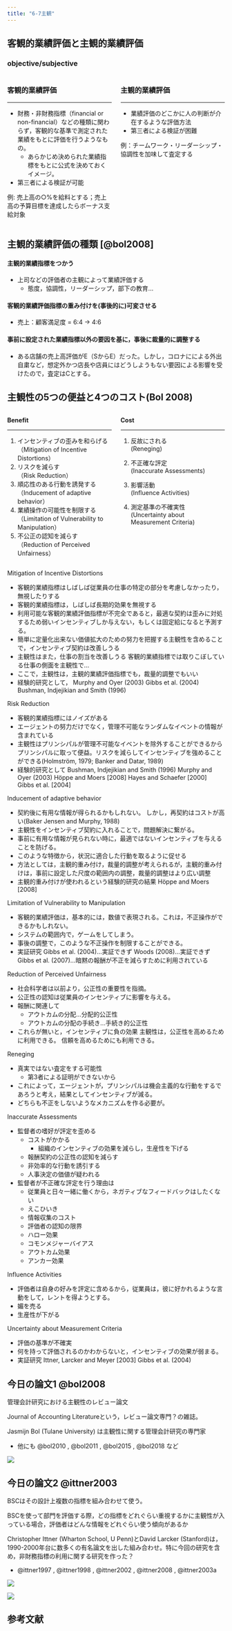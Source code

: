 ```yaml
---
title: "6-7主観"
---
```


## 客観的業績評価と主観的業績評価 {data-name="客観的業績評価と主観的業績評価"}

### objective/subjective

::: columns
::: {.column width="50%"}
### 客観的業績評価

------------------------------------------------------------------------

-   財務・非財務指標（financial or non-financial）などの種類に関わらず，客観的な基準で測定された業績をもとに評価を行うようなもの。
    -   あらかじめ決められた業績指標をもとに公式を決めておくイメージ。
-   第三者による検証が可能

例: 売上高の○%を給料とする；売上高の予算目標を達成したらボーナス支給対象
:::

::: {.column width="50%"}
### 主観的業績評価

------------------------------------------------------------------------

-   業績評価のどこかに人の判断が介在するような評価方法
-   第三者による検証が困難

例：チームワーク・リーダーシップ・協調性を加味して査定する
:::
:::

## 主観的業績評価の種類 [@bol2008] {data-name="主観的業績評価の種類"}

#### 主観的業績指標をつかう

-   上司などの評価者の主観によって業績評価する
    -   態度，協調性，リーダーシップ，部下の教育...

#### 客観的業績評価指標の重み付けを(事後的に)可変させる

-   売上：顧客満足度 = 6:4 → 4:6

#### 事前に設定された業績指標以外の要因を基に，事後に裁量的に調整する

-   ある店舗の売上高評価がE（SからE）だった。しかし，コロナにによる外出自粛など，想定外かつ店長や店員にはどうしようもない要因による影響を受けたので，査定はCとする。

## 主観性の5つの便益と4つのコスト(Bol 2008) {data-name="主観性の5つの便益と4つのコスト"}

::: columns
::: {.column width="50%"}
::: boxbox
**Benefit**

------------------------------------------------------------------------

1.  インセンティブの歪みを和らげる\
    （Mitigation of Incentive Distortions）
2.  リスクを減らす\
    （Risk Reduction）
3.  順応性のある行動を誘発する（Inducement of adaptive behavior）
4.  業績操作の可能性を制限する（Limitation of Vulnerability to Manipulation）
5.  不公正の認知を減らす\
    （Reduction of Perceived Unfairness）
:::
:::

::: {.column width="50%"}
::: boxbox
**Cost**

------------------------------------------------------------------------

1.  反故にされる\
    (Reneging)

2.  不正確な評定\
    (Inaccurate Assessments)

3.  影響活動\
    (Influence Activities)

4.  測定基準の不確実性\
    (Uncertainty about Measurement Criteria)
:::
:::
:::

::: notes
Mitigation of Incentive Distortions

-   客観的業績指標はしばしば従業員の仕事の特定の部分を考慮しなかったり，無視したりする
-   客観的業績指標は，しばしば長期的効果を無視する
-   利用可能な客観的業績評価指標が不完全であると，最適な契約は歪みに対処するため弱いインセンティブしか与えない，もしくは固定給になると予測する。
-   簡単に定量化出来ない価値拡大のための努力を把握する主観性を含めることで，インセンティブ契約は改善しうる
-   主観性はまた，仕事の割当を改善しうる 客観的業績指標では取りこぼしている仕事の側面を主観性で...
-   ここで，主観性は，主観的業績評価指標でも，裁量的調整でもいい
-   経験的研究として， Murphy and Oyer (2003) Gibbs et al. (2004) Bushman, Indjejikian and Smith (1996)

Risk Reduction

-   客観的業績指標にはノイズがある
-   エージェントの努力だけでなく，管理不可能なランダムなイベントの情報が含まれている
-   主観性はプリンシパルが管理不可能なイベントを除外することができるからプリンシパルに取って便益。リスクを減らしてインセンティブを強めることができる(Holmström, 1979; Banker and Datar, 1989)
-   経験的研究として Bushman, Indjejikian and Smith (1996) Murphy and Oyer (2003) Höppe and Moers \[2008\] Hayes and Schaefer \[2000\] Gibbs et al. \[2004\]

Inducement of adaptive behavior

-   契約後に有用な情報が得られるかもしれない。 しかし，再契約はコストが高い(Baker Jensen and Murphy, 1988)
-   主観性をインセンティブ契約に入れることで，問題解決に繋がる。
-   事前に有用な情報が見られない時に，最適ではないインセンティブを与えることを防げる。
-   このような特徴から，状況に適合した行動を取るように促せる
-   方法としては，主観的重み付け，裁量的調整が考えられるが，主観的重み付けは，事前に設定した尺度の範囲内の調整，裁量的調整はより広い調整
-   主観的重み付けが使われるという経験的研究の結果 Höppe and Moers \[2008\]

Limitation of Vulnerability to Manipulation

-   客観的業績評価は，基本的には，数値で表現される。これは，不正操作ができるかもしれない。
-   システムの範囲内で，ゲームをしてしまう。
-   事後の調整で，このような不正操作を制限することができる。
-   実証研究 Gibbs et al. (2004)...実証できず Woods (2008)...実証できず Gibbs et al. (2007)...暗黙の報酬が不正を減らすために利用されている

Reduction of Perceived Unfairness

-   社会科学者は以前より，公正性の重要性を指摘。
-   公正性の認知は従業員のインセンティブに影響を与える。
-   報酬に関連して
    -   アウトカムの分配...分配的公正性
    -   アウトカムの分配の手続き...手続き的公正性
-   これらが無いと，インセンティブに負の効果 主観性は，公正性を高めるために利用できる。 信頼を高めるためにも利用できる。

Reneging

-   真実ではない査定をする可能性
    -   第3者による証明ができないから
-   これによって，エージェントが，プリンシパルは機会主義的な行動をするであろうと考え，結果としてインセンティブが減る。
-   どちらも不正をしないようなメカニズムを作る必要が。

Inaccurate Assessments

-   監督者の嗜好が評定を歪める
    -   コストがかかる
        -   組織のインセンティブの効果を減らし，生産性を下げる
    -   報酬契約の公正性の認知を減らす
    -   非効率的な行動を誘引する
    -   人事決定の価値が疑われる
-   監督者が不正確な評定を行う理由は
    -   従業員と日々一緒に働くから，ネガティブなフィードバックはしたくない
    -   えこひいき
    -   情報収集のコスト
    -   評価者の認知の限界
    -   ハロー効果
    -   コモンメジャーバイアス
    -   アウトカム効果
    -   アンカー効果

Influence Activities

-   評価者は自身の好みを評定に含めるから，従業員は，彼に好かれるような言動をして，レントを得ようとする。
-   媚を売る
-   生産性が下がる

Uncertainty about Measurement Criteria

-   評価の基準が不確実
-   何を持って評価されるのかわからないと，インセンティブの効果が弱まる。
-   実証研究 Ittner, Larcker and Meyer \[2003\] Gibbs et al. (2004)
:::

## 今日の論文1 @bol2008  {data-name="今日の論文"}

管理会計研究における主観性のレビュー論文

Journal of Accounting Literatureという，レビュー論文専門？の雑誌。

Jasmijn Bol (Tulane University) は主観性に関する管理会計研究の専門家

-   他にも @bol2010 , @bol2011 , @bol2015 , @bol2018 など

![](images/Screenshot%202023-05-29%20at%2014.09.52.png){fig-align="right"}

## 今日の論文2 @ittner2003

BSCはその設計上複数の指標を組み合わせて使う。

BSCを使って部門を評価する際，どの指標をどれぐらい重視するかに主観性が入っている場合，評価者はどんな情報をどれぐらい使う傾向があるか

Christopher Ittner (Wharton School, U Penn)とDavid Larcker (Stanford)は，1990-2000年台に数多くの有名論文を出した組み合わせ。特に今回の研究を含め，非財務指標の利用に関する研究を作った？

-   @ittner1997 , @ittner1998 , @ittner2002 , @ittner2008 , @ittner2003a

::: {layout="[1,1]"}
![](images/Screenshot%202023-05-29%20at%2014.21.48.png)

![](images/Screenshot%202023-05-29%20at%2014.24.15.png)
:::

## 参考文献
